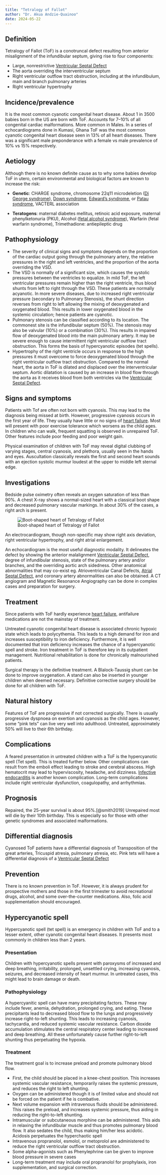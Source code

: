 ```yaml
---
title: "Tetralogy of Fallot"
author: "Dr. Akua Andzie-Quainoo"
date: 2024-05-22
---
```


## Definition

Tetralogy of Fallot (ToF) is a conotruncal defect resulting from anterior misalignment of the
infundibular septum, giving rise to four components:

-   Large, nonrestrictive [Ventricular Septal Defect](cvs-vsd.qmd)
-   The aorta overriding the interventricular septum
-   Right ventricular outflow tract obstruction, including at the infundibulum, main and branch
    pulmonary arteries
-   Right ventricular hypertrophy

## Incidence/prevalence

It is the most common cyanotic congenital heart disease. About 1 in 3500 babies born in the US are
born with ToF. Accounts for 7–10% of all congenital cardiac malformations. More common in Males. In
a series of echocardiograms done in Kumasi, Ghana ToF was the most common cyanotic congenital heart
disease seen in 13% of all heart diseases. There was a significant male preponderance with a female
vs male prevalence of 10% vs 15% respectively.

## Aetiology

Although there is no known definite cause as to why some babies develop ToF in utero, certain
environmental and biological factors are known to increase the risk:

-   **Genetic**: CHARGE syndrome, chromosome 22q11 microdeletion ([Di George
    syndrome](synd-digeorge.qmd)), [Down syndrome](), [Edward's syndrome](synd-edwards.qmd), or
    [Patau syndrome](synd-patau.qmd), VACTERL association

-   **Teratogens**: maternal diabetes mellitus, retinoic acid exposure, maternal phenylketonuria
    (PKU), Alcohol ([fetal alcohol syndrome](synd-fetal-alcohol.qmd)), Warfarin (fetal warfarin
    syndrome), Trimethadione: antiepileptic drug

## Pathophysiology

-   The severity of clinical signs and symptoms depends on the proportion of the cardiac output
    going through the pulmonary artery, the relative pressures in the right and left ventricles, and
    the proportion of the aorta overriding the VSD.
-   The VSD is normally of a significant size, which causes the systolic pressures between the
    ventricles to equalize. In mild ToF, the left ventricular pressures remain higher than the right
    ventricle, thus blood shunts from left to right through the VSD. These patients are normally
    acyanotic. In more severe diseases, due to increased right ventricular pressure (secondary to
    Pulmonary Stenosis), the shunt direction reverses from right to left allowing the mixing of
    deoxygenated and oxygenated blood. This results in lower oxygenated blood in the systemic
    circulation; hence patients are cyanotic.
-   Pulmonary stenosis can be classified according to its location. The commonest site is the
    infundibular septum (50%). The stenosis may also be valvular (10%) or a combination (30%). This
    results in impaired flow of deoxygenated blood into the main pulmonary artery. It may be severe
    enough to cause intermittent right ventricular outflow tract obstruction. This forms the basis
    of hypercyanotic episodes (tet spells).
-   Hypertrophy of the right ventricle occurs in response to the high pressures it must overcome to
    force deoxygenated blood through the right ventricular outflow tract obstruction. Compared to
    the normal heart, the aorta in ToF is dilated and displaced over the interventricular septum.
    Aortic dilatation is caused by an increase in blood flow through the aorta as it receives blood
    from both ventricles via the [Ventricular Septal Defect](cvs-vsd.qmd).

## Signs and symptoms

Patients with Tof are often not born with cyanosis. This may lead to the diagnosis being missed at
birth. However, progressive cyanosis occurs in the first year of life. They usually have little or
no signs of [heart failure](cvs-heart-failure.qmd). Most will present with poor exercise tolerance
which worsens as the child ages. In children who can walk, frequent squatting is observed in
unrepaired ToF. Other features include poor feeding and poor weight gain.

Physical examination of children with ToF may reveal digital clubbing of varying stages, central
cyanosis, and plethora, usually seen in the hands and eyes. Auscultation classically reveals the
first and second heart sounds with an ejection systolic murmur loudest at the upper to middle left
sternal edge.

## Investigations

Bedside pulse oximetry often reveals an oxygen saturation of less than 90%. A chest X-ray shows a
normal-sized heart with a classical boot shape and decreased pulmonary vascular markings. In about
30% of the cases, a right arch is present.

![Boot-shaped heart of Tetralogy of Fallot](images/cvs-Tof.jpg){#fig-ToF fig-align="center"}

An electrocardiogram, though non-specific may show right axis deviation, right ventricular
hypertrophy, and right atrial enlargement.

An echocardiogram is the most useful diagnostic modality. It delineates the defect by showing the
anterior malalignment [Ventricular Septal Defect](cvs-vsd.qmd), degree of infundibular stenosis,
state of the pulmonary artery and/or branches, and the overriding aortic arch sidedness. Other
anatomical abnormalities that may co-exist eg. Atrioventricular Canal Defects, [Atrial Septal
Defect](cvs-asd.qmd), and coronary artery abnormalities can also be obtained. A CT angiogram and
Magnetic Resonance Angiography can be done in complex cases and preparation for surgery.

## Treatment

Since patients with ToF hardly experience [heart failure](cvs-heart-failure.qmd), antifailure
medications are not the mainstay of treatment.

Untreated cyanotic congenital heart disease is associated chronic hypoxic state which leads to
polycythemia. This leads to a high demand for iron and increases susceptibility to iron deficiency.
Furthermore, it is well documented that iron deficiency increases the chance of a hypercyanotic
spell and stroke. Iron treatment in ToF is therefore key in its outpatient management. Nutritional
rehabilitation is done for chronically malnourished patients.

Surgical therapy is the definitive treatment. A Blalock-Taussig shunt can be done to improve
oxygenation. A stand can also be inserted in younger children when deemed necessary. Definitive
corrective surgery should be done for all children with ToF.

## Natural history

Features of ToF are progressive if not corrected surgically. There is usually progressive dyspnoea
on exertion and cyanosis as the child ages. However, some "pink tets" can live very well into
adulthood. Untreated, approximately 50% will live to their 6th birthday.

## Complications

A feared presentation in untreated children with a ToF is the hypercyanotic spell (Tet spell). This
is treated further below. Other complications can result from the emboli effect leading to stroke
and cerebral abscess. High hematocrit may lead to hyperviscosity, headache, and dizziness.
[Infective endocarditis](cvs-inf-endo.qmd) is another known complication. Long-term complications
include right ventricular dysfunction, coagulopathy, and arrhythmias.

## Prognosis

Repaired, the 25-year survival is about 95%.[@smith2019] Unrepaired most will die by their 10th
birthday. This is especially so for those with other genetic syndromes and associated malformations.

## Differential diagnosis

Cyanosed ToF patients have a differential diagnosis of Transposition of the great arteries,
Tricuspid atresia, pulmonary atresia, etc. Pink tets will have a differential diagnosis of a
[Ventricular Septal Defect](cvs-vsd-qmd)

## Prevention

There is no known prevention in ToF. However, it is always prudent for prospective mothers and those
in the first trimester to avoid recreational drugs, alcohol, and some over-the-counter medications.
Also, folic acid supplementation should encouraged.

## Hypercyanotic spell

Hypercyanotic spell (tet spell) is an emergency in children with ToF and to a lesser extent, other
cyanotic congenital heart diseases. It presents most commonly in children less than 2 years.

### Presentation

Children with hypercyanotic spells present with paroxysms of increased and deep breathing,
irritability, prolonged, unsettled crying, increasing cyanosis, seizures, and decreased intensity of
heart murmur. In untreated cases, this might lead to brain damage or death.

### Pathophysiology

A hypercyanitic spell can have many precipitating factors. These may include fever, anemia,
dehydration, prolonged crying, and eating. These precipitants lead to decreased blood flow to the
lungs and progressively increase right-to-left shunting. This leads to increasing cyanosis,
tachycardia, and reduced systemic vascular resistance. Carbon dioxide accumulation stimulates the
central respiratory center leading to increased and deep breathing. All these unfortunately cause
further right-to-left shunting thus perpetuating the hypoxia.

### Treatment

The treatment goal is to increase preload and promote pulmonary blood flow.

-   First, the child should be placed in a knee-chest position. This increases systemic vascular
    resistance, temporarily raises the systemic pressure, and reduces the right to left shunting.
-   Oxygen can be administered though it is of limited value and should not be forced on the patient
    if he is combative.
-   Next volume expansion with intravenous fluids should be administered. This raises the preload,
    and increases systemic pressure, thus aiding in reducing the right-to-left shunting.
-   Intramuscular or subcutaneous morphine can be administered. This aids in relaxing the
    infundibular muscle and thus promotes pulmonary blood flow. It also sedates the child, thus
    making him/her less acidotic. Acidosis perpetuates the hyperchaotic spell
-   Intravenous propranolol, esmolol, or metoprolol are administered to reduce the right ventricular
    outflow tract obstruction.
-   Some alpha-agonists such as Phenylephrine can be given to improve blood pressure in severe cases
-   Long-term treatment may include oral propranolol for prophylaxis, iron supplementation, and
    surgical correction.
